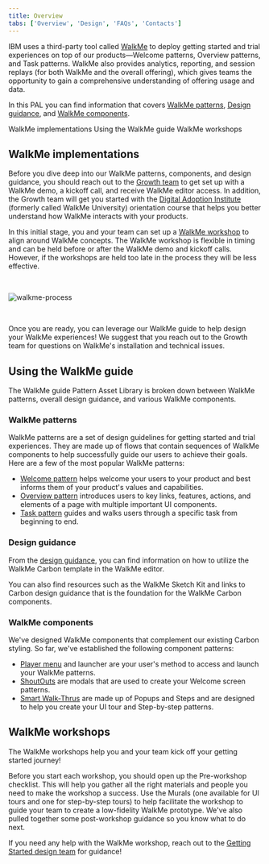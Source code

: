 ```yaml
---
title: Overview
tabs: ['Overview', 'Design', 'FAQs', 'Contacts']
---
```


<PageDescription>

  IBM uses a third-party tool called [WalkMe](https://www.walkme.com/) to deploy getting started and trial experiences on top of our products—Welcome patterns, Overview patterns, and Task patterns. WalkMe also provides analytics, reporting, and session replays (for both WalkMe and the overall offering), which gives teams the opportunity to gain a comprehensive understanding of offering usage and data.

  In this PAL you can find information that covers [WalkMe patterns](/walkme-guide/walkme-patterns/overview), [Design guidance](/walkme-guide/overview/design), and [WalkMe components](/walkme-guide/overview/overview#walkme-components).

</PageDescription>

<AnchorLinks>
  <AnchorLink>WalkMe implementations</AnchorLink>
  <AnchorLink>Using the WalkMe guide</AnchorLink>
  <AnchorLink>WalkMe workshops</AnchorLink>
</AnchorLinks>


## WalkMe implementations

Before you dive deep into our WalkMe patterns, components, and design guidance, you should reach out to the [Growth team](/walkme-guide/overview/contacts#additional-contacts) to get set up with a WalkMe demo, a kickoff call, and receive WalkMe editor access. In addition, the Growth team will get you started with the [Digital Adoption Institute](https://community.walkme.com/forum/t/walkme-university-is-now-the-digital-adoption-institute/721) (formerly called WalkMe University) orientation course that helps you better understand how WalkMe interacts with your products.

In this initial stage, you and your team can set up a [WalkMe workshop](#walkme-workshops) to align around WalkMe concepts. The WalkMe workshop is flexible in timing and can be held before or after the WalkMe demo and kickoff calls. However, if the workshops are held too late in the process they will be less effective.

<br />

![walkme-process](images/WALKME-PROCESS.png)

<br />

Once you are ready, you can leverage our WalkMe guide to help design your WalkMe experiences! We suggest that you reach out to the Growth team for questions on WalkMe's installation and technical issues.


## Using the WalkMe guide

The WalkMe guide Pattern Asset Library is broken down between WalkMe patterns, overall design guidance, and various WalkMe components.


### WalkMe patterns

WalkMe patterns are a set of design guidelines for getting started and trial experiences. They are made up of flows that contain sequences of WalkMe components to help successfully guide our users to achieve their goals. Here are a few of the most popular WalkMe patterns:

- [Welcome pattern](/walkme-guide/walkme-patterns/welcome-pattern) helps welcome your users to your product and best informs them of your product's values and capabilities. 
- [Overview pattern](/walkme-guide/walkme-patterns/overview-pattern) introduces users to key links, features, actions, and elements of a page with multiple important UI components.
- [Task pattern](/walkme-guide/walkme-patterns/task-pattern) guides and walks users through a specific task from beginning to end.


### Design guidance

From the [design guidance](/walkme-guide/overview/design), you can find information on how to utilize the WalkMe Carbon template in the WalkMe editor.

You can also find resources such as the WalkMe Sketch Kit and links to Carbon design guidance that is the foundation for the WalkMe Carbon components.


### WalkMe components

We've designed WalkMe components that complement our existing Carbon styling. So far, we've established the following component patterns:

- [Player menu](/walkme-guide/menu/usage) and launcher are your user's method to access and launch your WalkMe patterns.
- [ShoutOuts](/walkme-guide/shoutouts/usage) are modals that are used to create your Welcome screen patterns.
- [Smart Walk-Thrus](/walkme-guide/smart-walk-thrus/overview) are made up of Popups and Steps and are designed to help you create your UI tour and Step-by-step patterns.



## WalkMe workshops

The WalkMe workshops help you and your team kick off your getting started journey!


Before you start each workshop, you should open up the Pre-workshop checklist. This will help you gather all the right materials and people you need to make the workshop a success. Use the Murals (one available for UI tours and one for step-by-step tours) to help facilitate the workshop to guide your team to create a low-fidelity WalkMe prototype. We've also pulled together some post-workshop guidance so you know what to do next.


If you need any help with the WalkMe workshop, reach out to the [Getting Started design team](/walkme-guide/overview/contacts#getting-started-design-team) for guidance!

<br />

<Row className="resource-card-group">
  <Column colMd={4} colLg={4} noGutterSm>
    <ResourceCard
      subTitle="Boxnote"
      title="Pre workshop homework"
      aspectRatio="2:1"
      actionIcon="launch"
      href="https://ibm.box.com/s/34m381edd5exgbba11xseirg26cj14wp"
    >
    </ResourceCard>
  </Column>
  <Column colMd={4} colLg={4} noGutterSm>
    <ResourceCard
      subTitle="Boxnote"
      title="Post workshop: next steps"
      aspectRatio="2:1"
      actionIcon="launch"
      href="https://ibm.box.com/s/pto3mlvxh3gp3lwmzuzmb9u3pln5n0mp"
    >
    </ResourceCard>
  </Column>
  <Column colMd={4} colLg={4} noGutterSm>
    <ResourceCard
      subTitle="Mural"
      title="UI tour workshop"
      aspectRatio="2:1"
      actionIcon="launch"
      href="https://app.mural.co/template/2202211f-9e8a-4b18-8926-d2a2b7680b0e/c72019ec-72e2-45b4-8d28-b90ac455ca36"
    >
    </ResourceCard>
  </Column>
  <Column colMd={4} colLg={4} noGutterSm>
    <ResourceCard
      subTitle="Mural"
      title="Step-by-step workshop"
      aspectRatio="2:1"
      actionIcon="launch"
      href="https://app.mural.co/template/a9f51ec9-4d73-47b2-9b0f-0ed43ae74032/4121da59-969c-46cd-810c-890e53c938f8"
    >
    </ResourceCard>
  </Column>
</Row>
